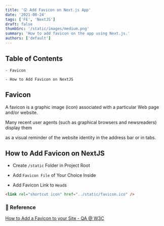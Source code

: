 ```yaml
---
title: '😲 Add Favicon on Next.js App'
date: '2021-08-24'
tags: ['FE', 'NextJS']
draft: false
thumbSrc: '/static/images/medium.png'
summary: 'How to add favicon on the app using Next.js.'
authors: ['default']
---
```


## Table of Contents

```
- Favicon

- How to Add Favicon on NextJS
```

## Favicon

A favicon is a graphic image (icon) associated with a particular Web page and/or website.

Many recent user agents (such as graphical browsers and newsreaders) display them

as a visual reminder of the website identity in the address bar or in tabs.

## How to Add Favicon on NextJS

- Create `/static` Folder in Project Root

- Add `Favicon File` of Your Choice Inside

- Add Favicon Link to `Head`s

```html
<link rel="shortcut icon" href="../static/favicon.ico" />
```

### 🔗 Reference

[How to Add a Favicon to your Site - QA @ W3C](https://www.w3.org/2005/10/howto-favicon)
